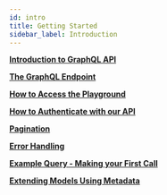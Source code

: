 ```yaml
---
id: intro
title: Getting Started
sidebar_label: Introduction
---
```



<CardGrid>

[**Introduction to GraphQL API**](api/intro-to-graphql.md)

[**The GraphQL Endpoint**](api/endpoint.md)

[**How to Access the Playground**](api/playground.md)

[**How to Authenticate with our API**](api/authenticate.md)

[**Pagination**](api/pagination.md)

[**Error Handling**](api/error-handling.md)

[**Example Query - Making your First Call**](api/example-query.md)

[**Extending Models Using Metadata**](api/metadata.md)

</CardGrid>
